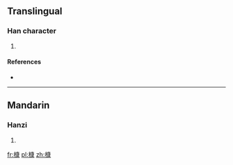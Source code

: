 ==Translingual==

===Han character===
{{Han char|rn=75|rad=木|as=11|sn=15|four=|canj=木戈中水 (DILE)}}

# {{defn|Han|sort=木11}}

====References====
* {{Han ref|kx=0548.090|dkj=15388|dj=0935.270|hdz=21283.130|uh=69FA|ud=27130}}

----

==Mandarin==

===Hanzi===
{{cmn-hanzi|pin=[[kāng]] ([[kang1]])|wg=k'ang<sup>1</sup>}}

# {{defn|Mandarin|sort=木11}}

[[fr:槺]]
[[pl:槺]]
[[zh:槺]]